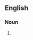 {{also|thundergods}}

==English==

===Noun===
{{head|en|noun plural form}}

# {{plural of|thunder god|lang=en}}